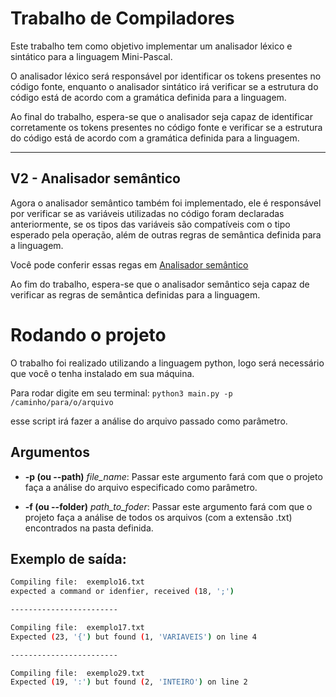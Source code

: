 # Trabalho de Compiladores
Este trabalho tem como objetivo implementar um analisador léxico e sintático
para a linguagem Mini-Pascal.

O analisador léxico será responsável por identificar os tokens presentes no código fonte,
enquanto o analisador sintático irá verificar se a estrutura do código está de acordo com
a gramática definida para a linguagem.

Ao final do trabalho, espera-se que o analisador seja capaz de identificar corretamente os tokens
presentes no código fonte e verificar se a estrutura do código está de acordo com a gramática definida
para a linguagem.

---

## V2 - Analisador semântico
Agora o analisador semântico também foi implementado, ele é responsável por verificar se as variáveis
utilizadas no código foram declaradas anteriormente, se os tipos das variáveis são compatíveis com o
tipo esperado pela operação, além de outras regras de semântica definida para a linguagem.

Você pode conferir essas regas em [Analisador semântico](/semantic/sobre)

Ao fim do trabalho, espera-se que o analisador semântico seja capaz de verificar as regras de semântica definidas
para a linguagem.


# Rodando o projeto

O trabalho foi realizado utilizando a linguagem python, logo será necessário que você o tenha
instalado em sua máquina.

Para rodar digite em seu terminal:
`python3 main.py -p /caminho/para/o/arquivo`

esse script irá fazer a análise do arquivo passado como parâmetro.

## Argumentos

- **-p (ou --path)** *file_name*: Passar este argumento fará com que o projeto faça a análise do arquivo
especificado como parâmetro.

- **-f (ou --folder)** *path_to_foder*: Passar este argumento fará com que o projeto faça a
análise de todos os arquivos (com a extensão .txt) encontrados na pasta definida.

## Exemplo de saída:

```bash
Compiling file:  exemplo16.txt
expected a command or idenfier, received (18, ';')

------------------------

Compiling file:  exemplo17.txt
Expected (23, '{') but found (1, 'VARIAVEIS') on line 4

------------------------

Compiling file:  exemplo29.txt
Expected (19, ':') but found (2, 'INTEIRO') on line 2
```